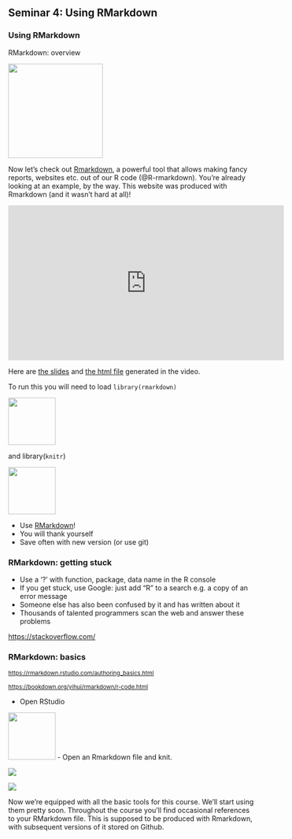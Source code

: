 ## Seminar 4: Using RMarkdown {#rmarkdown}

<!-- [Using RMarkdown](#rmarkdown) -->

### Using RMarkdown

RMarkdown: overview

![](images/RMarkdown.png){width="2in"}

Now let's check out [Rmarkdown](https://rmarkdown.rstudio.com/), a powerful tool that allows making fancy reports, websites etc. out of our R code (@R-rmarkdown). You're already looking at an example, by the way. This website was produced with Rmarkdown (and it wasn't hard at all)!

<iframe width="560" height="315" src="https://www.youtube.com/embed/hh4wyP8tvkI" frameborder="0" allowfullscreen>

</iframe>

<!-- ![](https://youtu.be/hh4wyP8tvkI) -->

Here are [the slides](http://htmlpreview.github.io/?https://github.com/CWWhitney/teaching_R//blob/master/RMarkdown/RMarkdown.html) and [the html file](http://htmlpreview.github.io/?https://github.com/CWWhitney/teaching_R//blob/master/RMarkdown/RMarkdown_example.html) generated in the video.

To run this you will need to load `library(rmarkdown)`

![](images/hex-rmarkdown.png){width="1in"}

and library(`knitr`)

![](images/knitrhex.png){width="1in"}

-   Use [RMarkdown](https://rmarkdown.rstudio.com/)!
-   You will thank yourself
-   Save often with new version (or use git)

### RMarkdown: getting stuck

-   Use a '?' with function, package, data name in the R console
-   If you get stuck, use Google: just add "R" to a search e.g. a copy of an error message
-   Someone else has also been confused by it and has written about it
-   Thousands of talented programmers scan the web and answer these problems

::: footer
</small><https://stackoverflow.com/> </small>
:::

### RMarkdown: basics

<small><https://rmarkdown.rstudio.com/authoring_basics.html></small>

<small><https://bookdown.org/yihui/rmarkdown/r-code.html></small>

-   Open RStudio

![](images/rstudio-hex.png){width="1in"} - Open an Rmarkdown file and knit.

![](images/open_markdown_file.jpg)

![](images/knit-logo.png)

Now we're equipped with all the basic tools for this course. We'll start using them pretty soon. Throughout the course you'll find occasional references to your RMarkdown file. This is supposed to be produced with Rmarkdown, with subsequent versions of it stored on Github.
